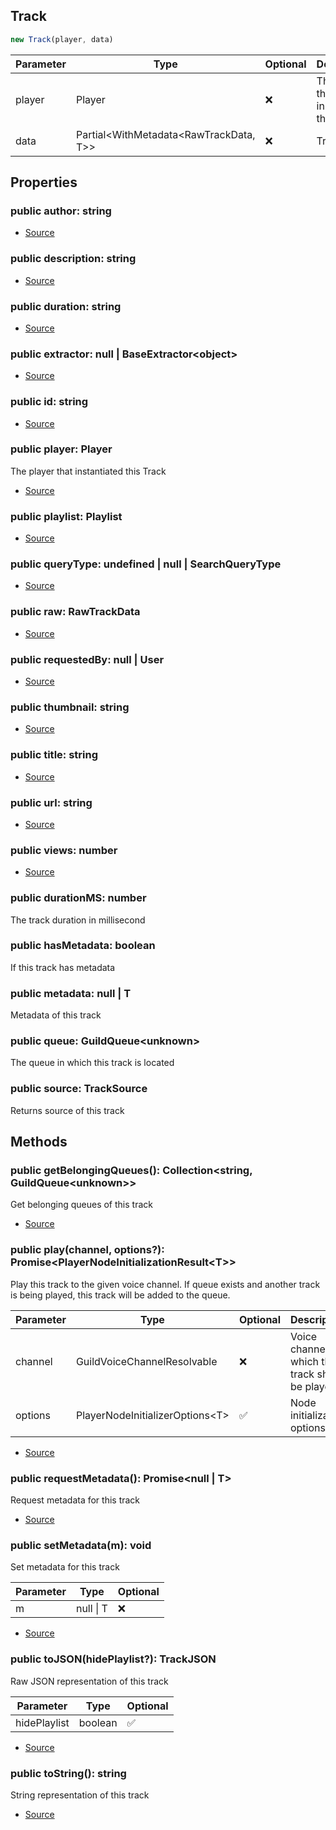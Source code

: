 ## Track


```typescript
new Track(player, data)
```
| Parameter | Type | Optional | Description |
| ----------- | ----------- | ----------- | ----------- |
| player | Player | ❌ | The player that instantiated this Track |
| data | Partial\<WithMetadata\<RawTrackData, T>> | ❌ | Track data |


## Properties
### public author: string
- [Source](https://github.com/Androz2091/discord-player/blob/72b264e/packages/discord-player/src/fabric/Track.ts#L19)
### public description: string
- [Source](https://github.com/Androz2091/discord-player/blob/72b264e/packages/discord-player/src/fabric/Track.ts#L18)
### public duration: string
- [Source](https://github.com/Androz2091/discord-player/blob/72b264e/packages/discord-player/src/fabric/Track.ts#L22)
### public extractor: null \| BaseExtractor\<object>
- [Source](https://github.com/Androz2091/discord-player/blob/72b264e/packages/discord-player/src/fabric/Track.ts#L30)
### public id: string
- [Source](https://github.com/Androz2091/discord-player/blob/72b264e/packages/discord-player/src/fabric/Track.ts#L31)
### public player: Player
The player that instantiated this Track

- [Source](https://github.com/Androz2091/discord-player/blob/72b264e/packages/discord-player/src/fabric/Track.ts#L40)
### public playlist: Playlist
- [Source](https://github.com/Androz2091/discord-player/blob/72b264e/packages/discord-player/src/fabric/Track.ts#L25)
### public queryType: undefined \| null \| SearchQueryType
- [Source](https://github.com/Androz2091/discord-player/blob/72b264e/packages/discord-player/src/fabric/Track.ts#L26)
### public raw: RawTrackData
- [Source](https://github.com/Androz2091/discord-player/blob/72b264e/packages/discord-player/src/fabric/Track.ts#L27)
### public requestedBy: null \| User
- [Source](https://github.com/Androz2091/discord-player/blob/72b264e/packages/discord-player/src/fabric/Track.ts#L24)
### public thumbnail: string
- [Source](https://github.com/Androz2091/discord-player/blob/72b264e/packages/discord-player/src/fabric/Track.ts#L21)
### public title: string
- [Source](https://github.com/Androz2091/discord-player/blob/72b264e/packages/discord-player/src/fabric/Track.ts#L17)
### public url: string
- [Source](https://github.com/Androz2091/discord-player/blob/72b264e/packages/discord-player/src/fabric/Track.ts#L20)
### public views: number
- [Source](https://github.com/Androz2091/discord-player/blob/72b264e/packages/discord-player/src/fabric/Track.ts#L23)
### public durationMS: number
The track duration in millisecond
### public hasMetadata: boolean
If this track has metadata
### public metadata: null \| T
Metadata of this track
### public queue: GuildQueue\<unknown>
The queue in which this track is located
### public source: TrackSource
Returns source of this track

## Methods
### public getBelongingQueues(): Collection\<string, GuildQueue\<unknown>>
Get belonging queues of this track



- [Source](https://github.com/Androz2091/discord-player/blob/72b264e/packages/discord-player/src/fabric/Track.ts#L148)
### public play(channel, options?): Promise\<PlayerNodeInitializationResult\<T>>
Play this track to the given voice channel. If queue exists and another track is being played, this track will be added to the queue.



| Parameter | Type | Optional | Description |
| ----------- | ----------- | ----------- | ----------- |
| channel | GuildVoiceChannelResolvable | ❌ | Voice channel on which this track shall be played |
| options | PlayerNodeInitializerOptions\<T> | ✅ | Node initialization options |


- [Source](https://github.com/Androz2091/discord-player/blob/72b264e/packages/discord-player/src/fabric/Track.ts#L159)
### public requestMetadata(): Promise\<null \| T>
Request metadata for this track



- [Source](https://github.com/Androz2091/discord-player/blob/72b264e/packages/discord-player/src/fabric/Track.ts#L59)
### public setMetadata(m): void
Set metadata for this track



| Parameter | Type | Optional |
| ----------- | ----------- | ----------- |
| m | null \| T | ❌ |


- [Source](https://github.com/Androz2091/discord-player/blob/72b264e/packages/discord-player/src/fabric/Track.ts#L70)
### public toJSON(hidePlaylist?): TrackJSON
Raw JSON representation of this track



| Parameter | Type | Optional |
| ----------- | ----------- | ----------- |
| hidePlaylist | boolean | ✅ |


- [Source](https://github.com/Androz2091/discord-player/blob/72b264e/packages/discord-player/src/fabric/Track.ts#L129)
### public toString(): string
String representation of this track



- [Source](https://github.com/Androz2091/discord-player/blob/72b264e/packages/discord-player/src/fabric/Track.ts#L122)